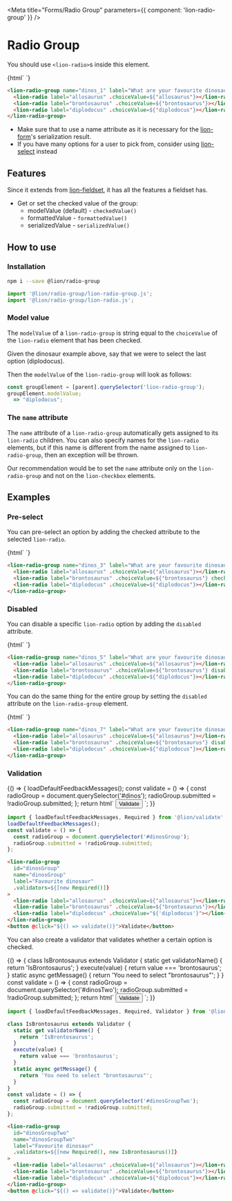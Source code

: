 

<Meta title="Forms/Radio Group" parameters={{ component: 'lion-radio-group' }} />

# Radio Group

You should use `<lion-radio>`s inside this element.

<Story name="Default">
  {html`
    <lion-radio-group name="dinos" label="What are your favourite dinosaurs?">
      <lion-radio label="allosaurus" .choiceValue=${'allosaurus'}></lion-radio>
      <lion-radio label="brontosaurus" .choiceValue=${'brontosaurus'}></lion-radio>
      <lion-radio label="diplodocus" .choiceValue=${'diplodocus'}></lion-radio>
    </lion-radio-group>
  `}
</Story>

```html
<lion-radio-group name="dinos_1" label="What are your favourite dinosaurs?">
  <lion-radio label="allosaurus" .choiceValue=${'allosaurus'}></lion-radio>
  <lion-radio label="brontosaurus" .choiceValue=${'brontosaurus'}></lion-radio>
  <lion-radio label="diplodocus" .choiceValue=${'diplodocus'}></lion-radio>
</lion-radio-group>
```

- Make sure that to use a name attribute as it is necessary for the [lion-form](?path=/docs/forms-form-overview--page)'s serialization result.
- If you have many options for a user to pick from, consider using [lion-select](?path=/docs/forms-select--default-story) instead

## Features

Since it extends from [lion-fieldset](?path=/docs/forms-fieldset-overview--page), it has all the features a fieldset has.

- Get or set the checked value of the group:
  - modelValue (default) - `checkedValue()`
  - formattedValue - `formattedValue()`
  - serializedValue - `serializedValue()`

## How to use

### Installation

```sh
npm i --save @lion/radio-group
```

```js
import '@lion/radio-group/lion-radio-group.js';
import '@lion/radio-group/lion-radio.js';
```


### Model value

The `modelValue` of a `lion-radio-group` is string equal to the `choiceValue` of the `lion-radio` element that has been checked.

Given the dinosaur example above, say that we were to select the last option (diplodocus).

Then the `modelValue` of the `lion-radio-group` will look as follows:

```js
const groupElement = [parent].querySelector('lion-radio-group');
groupElement.modelValue;
  => "diplodocus";
```

### The `name` attribute

The `name` attribute of a `lion-radio-group` automatically gets assigned to its `lion-radio` children. You can also specify names for the `lion-radio` elements, but if this name is different from the name assigned to `lion-radio-group`, then an exception will be thrown.

Our recommendation would be to set the `name` attribute only on the `lion-radio-group` and not on the `lion-checkbox` elements.

## Examples

### Pre-select

You can pre-select an option by adding the checked attribute to the selected `lion-radio`.

<Story name="Pre-select">
  {html`
    <lion-radio-group name="dinos_2" label="What are your favourite dinosaurs?">
      <lion-radio label="allosaurus" .choiceValue=${'allosaurus'}></lion-radio>
      <lion-radio label="brontosaurus" .choiceValue=${'brontosaurus'} checked></lion-radio>
      <lion-radio label="diplodocus" .choiceValue=${'diplodocus'}></lion-radio>
    </lion-radio-group>
  `}
</Story>

```html
<lion-radio-group name="dinos_3" label="What are your favourite dinosaurs?">
  <lion-radio label="allosaurus" .choiceValue=${'allosaurus'}></lion-radio>
  <lion-radio label="brontosaurus" .choiceValue=${'brontosaurus'} checked></lion-radio>
  <lion-radio label="diplodocus" .choiceValue=${'diplodocus'}></lion-radio>
</lion-radio-group>
```

### Disabled

You can disable a specific `lion-radio` option by adding the `disabled` attribute.

<Story name="Disabled radio">
  {html`
    <lion-radio-group name="dinos_4" label="What are your favourite dinosaurs?">
      <lion-radio label="allosaurus" .choiceValue=${'allosaurus'}></lion-radio>
      <lion-radio label="brontosaurus" .choiceValue=${'brontosaurus'} disabled></lion-radio>
      <lion-radio label="diplodocus" .choiceValue=${'diplodocus'}></lion-radio>
    </lion-radio-group>
  `}
</Story>

```html
<lion-radio-group name="dinos_5" label="What are your favourite dinosaurs?">
  <lion-radio label="allosaurus" .choiceValue=${'allosaurus'}></lion-radio>
  <lion-radio label="brontosaurus" .choiceValue=${'brontosaurus'} disabled></lion-radio>
  <lion-radio label="diplodocus" .choiceValue=${'diplodocus'}></lion-radio>
</lion-radio-group>
```

You can do the same thing for the entire group by setting the `disabled` attribute on the `lion-radio-group` element.

<Story name="Disabled group">
  {html`
    <lion-radio-group name="dinos_6" label="What are your favourite dinosaurs?" disabled>
      <lion-radio label="allosaurus" .choiceValue=${'allosaurus'}></lion-radio>
      <lion-radio label="brontosaurus" .choiceValue=${'brontosaurus'}></lion-radio>
      <lion-radio label="diplodocus" .choiceValue=${'diplodocus'}></lion-radio>
    </lion-radio-group>
  `}
</Story>

```html
<lion-radio-group name="dinos_7" label="What are your favourite dinosaurs?">
  <lion-radio label="allosaurus" .choiceValue=${'allosaurus'}></lion-radio>
  <lion-radio label="brontosaurus" .choiceValue=${'brontosaurus'} disabled></lion-radio>
  <lion-radio label="diplodocus" .choiceValue=${'diplodocus'}></lion-radio>
</lion-radio-group>
```

### Validation

<Story name="Validation">
  {() => {
    loadDefaultFeedbackMessages();
    const validate = () => {
      const radioGroup = document.querySelector('#dinos');
      radioGroup.submitted = !radioGroup.submitted;
    };
    return html`
      <lion-radio-group
        id="dinos"
        name="dinos_8"
        label="Favourite dinosaur"
        .validators=${[new Required()]}
      >
        <lion-radio label="allosaurus" .choiceValue=${'allosaurus'}></lion-radio>
        <lion-radio label="brontosaurus" .choiceValue=${'brontosaurus'}></lion-radio>
        <lion-radio label="diplodocus" .choiceValue="${'diplodocus'}"></lion-radio>
      </lion-radio-group>
      <button @click="${() => validate()}">Validate</button>
    `;
  }}
</Story>

```js
import { loadDefaultFeedbackMessages, Required } from '@lion/validate';
loadDefaultFeedbackMessages();
const validate = () => {
  const radioGroup = document.querySelector('#dinosGroup');
  radioGroup.submitted = !radioGroup.submitted;
};
```

```html
<lion-radio-group
  id="dinosGroup"
  name="dinosGroup"
  label="Favourite dinosaur"
  .validators=${[new Required()]}
>
  <lion-radio label="allosaurus" .choiceValue=${'allosaurus'}></lion-radio>
  <lion-radio label="brontosaurus" .choiceValue=${'brontosaurus'}></lion-radio>
  <lion-radio label="diplodocus" .choiceValue="${'diplodocus'}"></lion-radio>
</lion-radio-group>
<button @click="${() => validate()}">Validate</button>
```

You can also create a validator that validates whether a certain option is checked.

<Story name="Validate item">
  {() => {
    class IsBrontosaurus extends Validator {
      static get validatorName() {
        return 'IsBrontosaurus';
      }
      execute(value) {
        return value === 'brontosaurus';
      }
      static async getMessage() {
        return 'You need to select "brontosaurus"';
      }
    }
    const validate = () => {
      const radioGroup = document.querySelector('#dinosTwo');
      radioGroup.submitted = !radioGroup.submitted;
    };
    return html`
      <lion-radio-group
        id="dinosTwo"
        name="dinosTwo"
        label="Favourite dinosaur"
        .validators=${[new Required(), new IsBrontosaurus()]}
      >
        <lion-radio label="allosaurus" .choiceValue=${'allosaurus'}></lion-radio>
        <lion-radio label="brontosaurus" .choiceValue=${'brontosaurus'}></lion-radio>
        <lion-radio label="diplodocus" .choiceValue=${'diplodocus'}></lion-radio>
      </lion-radio-group>
      <button @click="${() => validate()}">Validate</button>
    `;
  }}
</Story>

```js
import { loadDefaultFeedbackMessages, Required, Validator } from '@lion/validate';

class IsBrontosaurus extends Validator {
  static get validatorName() {
    return 'IsBrontosaurus';
  }
  execute(value) {
    return value === 'brontosaurus';
  }
  static async getMessage() {
    return 'You need to select "brontosaurus"';
  }
}
const validate = () => {
  const radioGroup = document.querySelector('#dinosGroupTwo');
  radioGroup.submitted = !radioGroup.submitted;
};
```

```html
<lion-radio-group
  id="dinosGroupTwo"
  name="dinosGroupTwo"
  label="Favourite dinosaur"
  .validators=${[new Required(), new IsBrontosaurus()]}
>
  <lion-radio label="allosaurus" .choiceValue=${'allosaurus'}></lion-radio>
  <lion-radio label="brontosaurus" .choiceValue=${'brontosaurus'}></lion-radio>
  <lion-radio label="diplodocus" .choiceValue=${'diplodocus'}></lion-radio>
</lion-radio-group>
<button @click="${() => validate()}">Validate</button>
```
